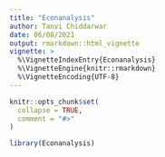 ```yaml
---
title: "Econanalysis"
author: Tanvi Chiddarwar
date: 06/08/2021
output: rmarkdown::html_vignette
vignette: >
  %\VignetteIndexEntry{Econanalysis}
  %\VignetteEngine{knitr::rmarkdown}
  %\VignetteEncoding{UTF-8}
---
```


```r
knitr::opts_chunk$set(
  collapse = TRUE,
  comment = "#>"
)
```

```r
library(Econanalysis)
```
